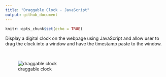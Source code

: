 ```yaml
---
title: "Draggable Clock - JavaScript"
output: github_document
---
```


```r
knitr::opts_chunk$set(echo = TRUE)
```


Display a digital clock on the webpage using JavaScript and allow user to drag the clock into a window and have the timestamp paste to the window.

<br>

![draggable clock](https://github.com/papagorgio23/Northwestern/blob/master/440%20-%20Application%20Engineering/Draggable%20Clock/draggable%20clock.png?raw=true)
